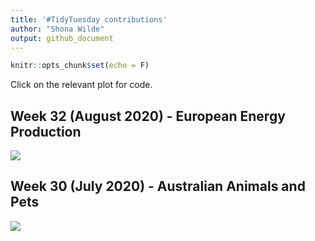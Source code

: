 ```yaml
---
title: '#TidyTuesday contributions'
author: "Shona Wilde"
output: github_document
---
```


```r
knitr::opts_chunk$set(echo = F)
```

Click on the relevant plot for code.

## Week 32 (August 2020) - European Energy Production

<a href='scripts/tt_week30_energy_production.R' target='_blank'><img src="plots/tt_week32_energy.png" align="center"/></a>


## Week 30 (July 2020) - Australian Animals and Pets

<a href='scripts/tt_week30_animals.R' target='_blank'><img src="plots/tt_week30_animals.png" align="center"/></a>


